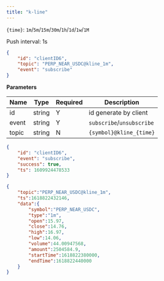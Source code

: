 ```yaml
---
title: "k-line"
---
```


`{time}`: `1m`/`5m`/`15m`/`30m`/`1h`/`1d`/`1w`/`1M`

Push interval: 1s

```json
{
    "id": "clientID6",
    "topic": "PERP_NEAR_USDC@kline_1m",
    "event": "subscribe"
}
```

**Parameters**

| Name   | Type   | Required | Description                               |
| ------ | ------ | -------- | ----------------------------------------- |
| id     | string | Y        | id generate by client                     |
| event  | string | Y        | `subscribe`/`unsubscribe`                 |
| topic  | string | N        | `{symbol}@kline_{time}`                   |

<RequestExample>

```json Response
{
    "id": "clientID6",
    "event": "subscribe",
    "success": true,
    "ts": 1609924478533
}
```

</RequestExample>

<ResponseExample>

```json Subscribed Message
{
    "topic":"PERP_NEAR_USDC@kline_1m",
    "ts":1618822432146,
    "data":{
        "symbol":"PERP_NEAR_USDC",
        "type":"1m",
        "open":15.97,
        "close":14.76,
        "high":16.97,
        "low":14.06,
        "volume":44.00947568,
        "amount":2504584.9,
        "startTime":1618822380000,
        "endTime":1618822440000
    }
}
```

</ResponseExample>